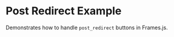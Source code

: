 
# Post Redirect Example

Demonstrates how to handle `post_redirect` buttons in Frames.js.

<StackblitzEmbed
  file="app/examples/new-api-post-redirect/page.tsx"
  initialBrowserPath="/examples/new-api-post-redirect"
/>
